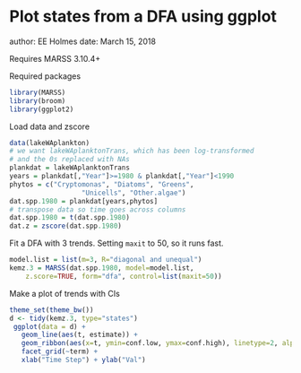 # Plot states from a DFA using ggplot

author: EE Holmes
date: March 15, 2018

Requires MARSS 3.10.4+


Required packages
```r
library(MARSS)
library(broom)
library(ggplot2)
```

Load data and zscore
```r
data(lakeWAplankton)
# we want lakeWAplanktonTrans, which has been log-transformed
# and the 0s replaced with NAs
plankdat = lakeWAplanktonTrans
years = plankdat[,"Year"]>=1980 & plankdat[,"Year"]<1990
phytos = c("Cryptomonas", "Diatoms", "Greens",
                  "Unicells", "Other.algae")
dat.spp.1980 = plankdat[years,phytos]
# transpose data so time goes across columns
dat.spp.1980 = t(dat.spp.1980)
dat.z = zscore(dat.spp.1980)
```

Fit a DFA with 3 trends. Setting `maxit` to 50, so it runs fast.
```r
model.list = list(m=3, R="diagonal and unequal")
kemz.3 = MARSS(dat.spp.1980, model=model.list,
    z.score=TRUE, form="dfa", control=list(maxit=50))
```

Make a plot of trends with CIs
```r
theme_set(theme_bw())
d <- tidy(kemz.3, type="states")
 ggplot(data = d) + 
   geom_line(aes(t, estimate)) +
   geom_ribbon(aes(x=t, ymin=conf.low, ymax=conf.high), linetype=2, alpha=0.1) +
   facet_grid(~term) +
   xlab("Time Step") + ylab("Val")
```

